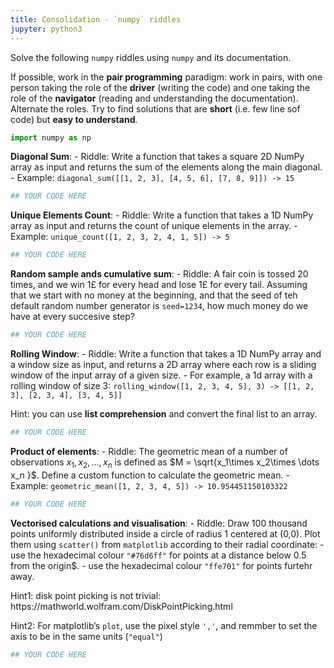 ```yaml
---
title: Consolidation - `numpy` riddles
jupyter: python3
---
```




Solve the following `numpy` riddles using `numpy` and its documentation. 


If possible, work in the **pair programming** paradigm: work in pairs, with one person taking the role of the **driver** (writing the code) and one taking the role of the **navigator** (reading and understanding the documentation). Alternate the roles. Try to find solutions that are **short** (i.e. few line sof code) but **easy to understand**.

```python
import numpy as np
```


**Diagonal Sum**:
   - Riddle: Write a function that takes a square 2D NumPy array as input and returns the sum of the elements along the main diagonal.
   - Example: `diagonal_sum([[1, 2, 3], [4, 5, 6], [7, 8, 9]]) -> 15`

```python
## YOUR CODE HERE
```


**Unique Elements Count**:
   - Riddle: Write a function that takes a 1D NumPy array as input and returns the count of unique elements in the array.
   - Example: `unique_count([1, 2, 3, 2, 4, 1, 5]) -> 5`

```python
## YOUR CODE HERE
```


**Random sample ands cumulative sum**:
   - Riddle: A fair coin is tossed 20 times, and we win 1£ for every head and lose 1£ for every tail. Assuming that we start with no money at the beginning, and that the seed of teh default random number generator is `seed=1234`, how much money do we have at every succesive step?

```python
## YOUR CODE HERE
```


**Rolling Window**:
   - Riddle: Write a function that takes a 1D NumPy array and a window size as input, and returns a 2D array where each row is a sliding window of the input array of a given size.
   - For example, a 1d array with a rolling window of size 3: `rolling_window([1, 2, 3, 4, 5], 3) -> [[1, 2, 3], [2, 3, 4], [3, 4, 5]]`


Hint: you can use **list comprehension** and convert the final list to an array.

```python
## YOUR CODE HERE
```

**Product of elements**:
    - Riddle: The geometric mean of a number of observations $x_1, x_2,\dots, x_n$ is defined as  $M = \sqrt{x_1\times x_2\times \dots x_n }$. Define a custom function to calculate the geometric mean.
    - Example: `geometric_mean([1, 2, 3, 4, 5]) -> 10.954451150103322`

```python
## YOUR CODE HERE

```

**Vectorised calculations and visualisation**:
   - Riddle: Draw 100 thousand points uniformly distributed inside a circle of radius 1 centered at (0,0). Plot them using `scatter()` from `matplotlib` according to their radial coordinate:
        - use the hexadecimal colour `"#76d6ff"` for points at a distance below 0.5 from the origin$.
        - use the hexadecimal colour `"ffe701"` for points furtehr away.
   

Hint1: disk point picking is not  trivial: https://mathworld.wolfram.com/DiskPointPicking.html

Hint2: For matplotlib's `plot`, use the pixel style `','`, and remmber to set the axis to be in the same units (`"equal"`)


```python
## YOUR CODE HERE
```


